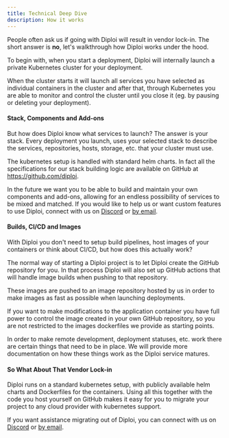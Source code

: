 ```yaml
---
title: Technical Deep Dive
description: How it works
---
```


People often ask us if going with Diploi will result in vendor lock-in. The short answer is **no**, let's walkthrough how Diploi works under the hood.

To begin with, when you start a deployment, Diploi will internally launch a private Kubernetes cluster for your deployment.

When the cluster starts it will launch all services you have selected as individual containers in the cluster and after that, through Kubernetes you are able to monitor and control the cluster until you close it (eg. by pausing or deleting your deployment).

#### Stack, Components and Add-ons

But how does Diploi know what services to launch? The answer is your stack. Every deployment you launch, uses your selected stack to describe the services, repositories, hosts, storage, etc. that your cluster must use.

The kubernetes setup is handled with standard helm charts. In fact all the specifications for our stack building logic are available on GitHub at https://github.com/diploi.

In the future we want you to be able to build and maintain your own components and add-ons, allowing for an endless possibility of services to be mixed and matched. If you would like to help us or want custom features to use Diploi, connect with us on <a href="https://discord.gg/vvgQxVjC8G" target="_blank">Discord</a> or [by email](mailto:hello@diploi.com).

#### Builds, CI/CD and Images

With Diploi you don't need to setup build pipelines, host images of your containers or think about CI/CD, but how does this actually work?

The normal way of starting a Diploi project is to let Diploi create the GitHub repository for you. In that process Diploi will also set up GitHub actions that will handle image builds when pushing to that repository.

These images are pushed to an image repository hosted by us in order to make images as fast as possible when launching deployments.

If you want to make modifications to the application container you have full power to control the image created in your own GitHub repository, so you are not restricted to the images dockerfiles we provide as starting points.

In order to make remote development, deployment statuses, etc. work there are certain things that need to be in place. We will provide more documentation on how these things work as the Diploi service matures.

#### So What About That Vendor Lock-in

Diploi runs on a standard kubernetes setup, with publicly available helm charts and Dockerfiles for the containers. Using all this together with the code you host yourself on GitHub makes it easy for you to migrate your project to any cloud provider with kubernetes support.

If you want assistance migrating out of Diploi, you can connect with us on <a href="https://discord.gg/vvgQxVjC8G" target="_blank">Discord</a> or [by email](mailto:hello@diploi.com).